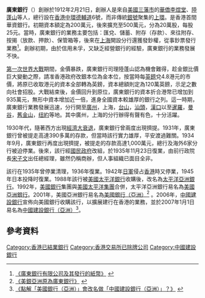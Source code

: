 {{distinguish|廣安銀行|廣東省銀行|廣東信託銀行}}

'''廣東銀行'''（{{lang-en|Bank of Canton}}）創辦於1912年2月21日，創辦人是來自[[美國|美國]][[三藩市|三藩市]]的[[華僑|華僑]][[李煜堂|李煜堂]]、[[陸蓬山|陸蓬山]]等人，總行設在[[香港|香港]][[中環|中環]][[德輔道|德輔道]]6號，而非傳統[[錢莊|銀號]]聚集的[[上環|上環]]。是香港首間華資銀行。初期資本額定為200萬元，後來擴充至500萬元，分為20萬股，每股25元。當時，廣東銀行的業務主要包括：匯兌、儲蓄、附存（存款）、來往附存、按揭（放款、押款）、保管箱等，後來在[[上海|上海]]開設分行還獲發鈔權，從事鈔票發行業務<ref>[http://www.pccb.com.cn/page_detail.php?pageid=110 《廣東銀行有限公司及其發行的紙幣》] {{webarchive|url=https://web.archive.org/web/20070929041615/http://www.pccb.com.cn/page_detail.php?pageid=110 |date=2007-09-29 }}{{zh-cn}}</ref>。創辦初期，由於信用未孚，又缺乏經營銀行的經驗，廣東銀行的業務發展不快。
	
[[第一次世界大戰|第一次世界大戰]]期間，金價暴跌，廣東銀行司理陸蓬山認為機會難得，趁金銀比價巨大變動之際，請准香港政府改銀本位為金本位，按當時每[[英鎊|英鎊]]兌4.8港元的市價，將原已收取港元的資本全部轉為英鎊，資本總額則定為120萬英鎊，示足之數向社會招股。大戰結束後，金價回升到原位，廣東銀行的資本折合港幣已增加到935萬元，無形中資本增加近一倍，進身全國資本較雄厚的銀行之列。這一時期，廣東銀行業務發展迅速，分行開至[[廣州|廣州]]，上海，[[台山市|台山]]，[[汕頭|汕頭]]，[[漢口|漢口]]以至[[暹羅|暹羅]]，[[曼谷|曼谷]]，[[舊金山|舊金山]]，[[纽約|纽約]]等地。其中廣州，上海的分行辦得有聲有色，十分活躍。

1930年代，隨著西方出現[[經濟大恐慌|經濟大衰退]]，廣東銀行曾兩度出現擠提。1931年，廣東銀行曾被提走高達390多萬的存款，但當時該行實力雄厚，平安渡過難關。1934年9月，廣東銀行再度出現擠提，被提走的存款高達1,000萬元，總行及海外6家分行被迫停業。後來，該行經[[國民政府|國民政府]]改組，於1935年11月23日復業，由前行政院長[[宋子文|宋子文]]出任總經理，雖然仍稱商辦，但人事組織已面目全非。

該行在1935年曾停業清理，1936年復業。1942年[[日軍|日軍]]侵占[[香港|香港]]時又停業，1945年日本投降时復業。1988年該行被[[平安太平洋銀行|美國太平洋銀行]]收購後，改名為[[太平洋亞洲銀行|太平洋亞洲銀行]]。1992年，[[美國銀行|美國銀行]]集團與[[平安太平洋銀行|美國太平洋集團]]合併，太平洋亞洲銀行易名為[[美國亞洲銀行|美國亞洲銀行]]。2001年，美國亞洲銀行易名為[[美國銀行（亞洲）|美國銀行（亞洲）]]<ref> [http://kui.name/NEWS/HK/2006-08-09/28894.html 《美銀亞洲原為廣東銀行》] {{Wayback|url=http://kui.name/NEWS/HK/2006-08-09/28894.html |date=20141006131957 }}{{zh-hk}}</ref> 。2006年，[[中國建設銀行|中國建設銀行]]宣佈向美國銀行收購該行，以擴展建行在香港的業務，並於2007年1月1日易名為[[中國建設銀行（亞洲）|中國建設銀行（亞洲）]]<ref>[http://www.hk-pub.com/forum/viewthread.php?tid=791174 《點解「美國銀行（亞洲）」會改名做「中國建設銀行（亞洲）」？》] {{Wayback|url=http://www.hk-pub.com/forum/viewthread.php?tid=791174 |date=20070927230205 }}{{zh-hk}}</ref>。

== 參考資料 ==
{{reflist}}

{{HK Bank}}
[[Category:香港已結業銀行|Category:香港已結業銀行]]
[[Category:香港交易所已除牌公司|Category:香港交易所已除牌公司]]
[[Category:中國建設銀行|Category:中國建設銀行]]
